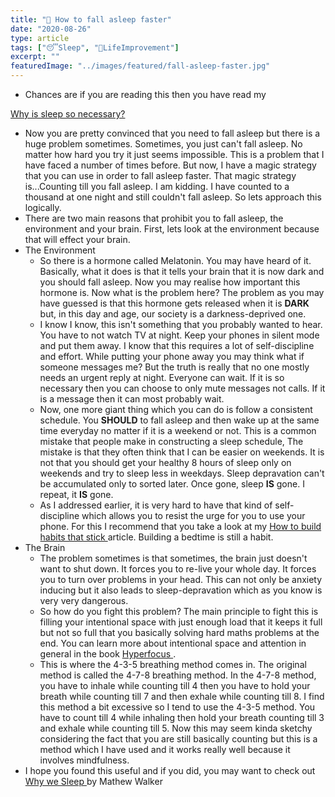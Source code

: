 ```yaml
---
title: "🛌 How to fall asleep faster"
date: "2020-08-26"
type: article
tags: ["😴Sleep", "🧬LifeImprovement"]
excerpt: ""
featuredImage: "../images/featured/fall-asleep-faster.jpg"
---
```


- Chances are if you are reading this then you have read my

<a href="Why is sleep so necessary">Why is sleep so necessary?</a>

<ul>
  <li>
    Now you are pretty convinced that you need to fall asleep but there is a
    huge problem sometimes. Sometimes, you just can&#39;t fall asleep. No matter
    how hard you try it just seems impossible. This is a problem that I have
    faced a number of times before. But now, I have a magic strategy that you
    can use in order to fall asleep faster. That magic strategy is...Counting
    till you fall asleep. I am kidding. I have counted to a thousand at one
    night and still couldn&#39;t fall asleep. So lets approach this logically.
  </li>
  <li>
    There are two main reasons that prohibit you to fall asleep, the environment
    and your brain. First, lets look at the environment because that will effect
    your brain.
  </li>
  <li>
    The Environment
    <ul>
      <li>
        So there is a hormone called Melatonin. You may have heard of it.
        Basically, what it does is that it tells your brain that it is now dark
        and you should fall asleep. Now you may realise how important this
        hormone is. Now what is the problem here? The problem as you may have
        guessed is that this hormone gets released when it is
        <strong>DARK</strong> but, in this day and age, our society is a darkness-deprived
        one.
      </li>
      <li>
        I know I know, this isn&#39;t something that you probably wanted to
        hear. You have to not watch TV at night. Keep your phones in silent mode
        and put them away. I know that this requires a lot of self-discipline
        and effort. While putting your phone away you may think what if someone
        messages me? But the truth is really that no one mostly needs an urgent
        reply at night. Everyone can wait. If it is so necessary then you can
        choose to only mute messages not calls. If it is a message then it can
        most probably wait.
      </li>
      <li>
        Now, one more giant thing which you can do is follow a consistent
        schedule. You <strong>SHOULD</strong> to fall asleep and then wake up at
        the same time everyday no matter if it is a weekend or not. This is a
        common mistake that people make in constructing a sleep schedule, The
        mistake is that they often think that I can be easier on weekends. It is
        not that you should get your healthy 8 hours of sleep only on weekends
        and try to sleep less in weekdays. Sleep depravation can&#39;t be
        accumulated only to sorted later. Once gone, sleep <strong>IS</strong>
        gone. I repeat, it <strong>IS</strong> gone.
      </li>
      <li>
        As I addressed earlier, it is very hard to have that kind of
        self-discipline which allows you to resist the urge for you to use your
        phone. For this I recommend that you take a look at my
        <a href="How to build habits that stick">
          How to build habits that stick
        </a>
        article. Building a bedtime is still a habit.
      </li>
    </ul>
  </li>
  <li>
    The Brain
    <ul>
      <li>
        The problem sometimes is that sometimes, the brain just doesn&#39;t want
        to shut down. It forces you to re-live your whole day. It forces you to
        turn over problems in your head. This can not only be anxiety inducing
        but it also leads to sleep-depravation which as you know is very very
        dangerous.
      </li>
      <li>
        So how do you fight this problem? The main principle to fight this is
        filling your intentional space with just enough load that it keeps it
        full but not so full that you basically solving hard maths problems at
        the end. You can learn more about intentional space and attention in
        general in the book
        <a href="https://www.amazon.com/Hyperfocus-Manage-Attention-World-Distraction/dp/0525522255/ref=sr_1_1?dchild=1&amp;keywords=hyperfocus&amp;qid=1590737565&amp;sr=8-1">
          Hyperfocus
        </a>.
      </li>
      <li>
        This is where the 4-3-5 breathing method comes in. The original method
        is called the 4-7-8 breathing method. In the 4-7-8 method, you have to
        inhale while counting till 4 then you have to hold your breath while
        counting till 7 and then exhale while counting till 8. I find this
        method a bit excessive so I tend to use the 4-3-5 method. You have to
        count till 4 while inhaling then hold your breath counting till 3 and
        exhale while counting till 5. Now this may seem kinda sketchy
        considering the fact that you are still basically counting but this is a
        method which I have used and it works really well because it involves
        mindfulness.
      </li>
    </ul>
  </li>
  <li>
    I hope you found this useful and if you did, you may want to check out
    <a href="https://www.amazon.com/Why-We-Sleep-Unlocking-Dreams/dp/1501144324/ref=sr_1_1?dchild=1&amp;keywords=Why+we+sleep&amp;qid=1598441406&amp;sr=8-1">
      Why we Sleep
    </a>
    by Mathew Walker
  </li>
</ul>
